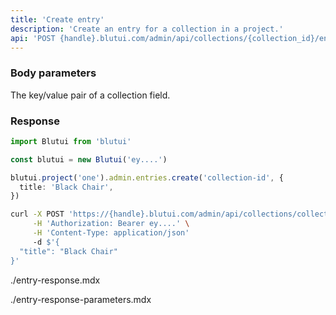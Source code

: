 ```yaml
---
title: 'Create entry'
description: 'Create an entry for a collection in a project.'
api: 'POST {handle}.blutui.com/admin/api/collections/{collection_id}/entries'
---
```


### Body parameters

<Parameter name="*" type="any" required>
The key/value pair of a collection field.
</Parameter>

### Response

```ts tab="Node.js"
import Blutui from 'blutui'

const blutui = new Blutui('ey....')

blutui.project('one').admin.entries.create('collection-id', {
  title: 'Black Chair',
})
```

```bash tab="cURL"
curl -X POST 'https://{handle}.blutui.com/admin/api/collections/collection-id/entries' \
     -H 'Authorization: Bearer ey....' \
     -H 'Content-Type: application/json'
     -d $'{
  "title": "Black Chair"
}'
```

<include>./entry-response.mdx</include>

<include>./entry-response-parameters.mdx</include>
